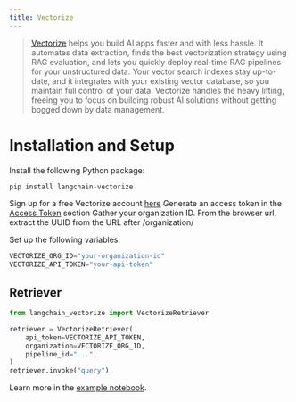 ```yaml
---
title: Vectorize
---
```


> [Vectorize](https://vectorize.io/) helps you build AI apps faster and with less hassle.
> It automates data extraction, finds the best vectorization strategy using RAG evaluation,
> and lets you quickly deploy real-time RAG pipelines for your unstructured data.
> Your vector search indexes stay up-to-date, and it integrates with your existing vector database,
> so you maintain full control of your data.
> Vectorize handles the heavy lifting, freeing you to focus on building robust AI solutions without getting bogged down by data management.

# Installation and Setup

Install the following Python package:
```bash
pip install langchain-vectorize
```

Sign up for a free Vectorize account [here](https://platform.vectorize.io/)
Generate an access token in the [Access Token](https://docs.vectorize.io/rag-pipelines/retrieval-endpoint#access-tokens) section
Gather your organization ID. From the browser url, extract the UUID from the URL after /organization/

Set up the following variables:
```python
VECTORIZE_ORG_ID="your-organization-id"
VECTORIZE_API_TOKEN="your-api-token"
```

## Retriever

```python
from langchain_vectorize import VectorizeRetriever

retriever = VectorizeRetriever(
    api_token=VECTORIZE_API_TOKEN,
    organization=VECTORIZE_ORG_ID,
    pipeline_id="...",
)
retriever.invoke("query")
```

Learn more in the [example notebook](/oss/integrations/retrievers/vectorize).

